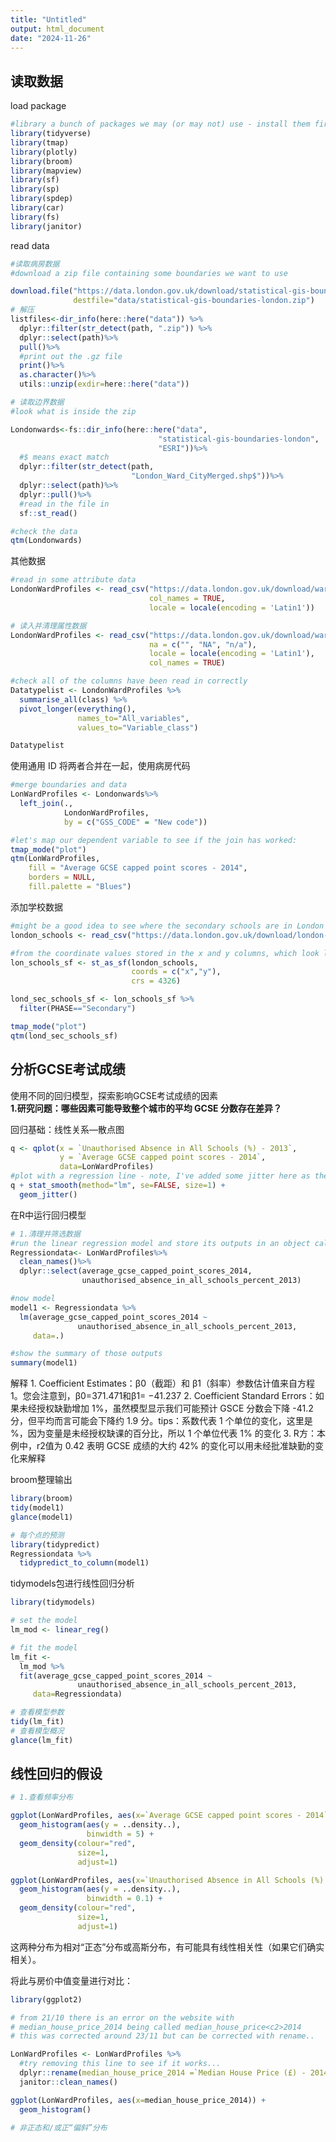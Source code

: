 ```yaml
---
title: "Untitled"
output: html_document
date: "2024-11-26"
---
```


## 读取数据

load package

```r
#library a bunch of packages we may (or may not) use - install them first if not installed already. 
library(tidyverse)
library(tmap)
library(plotly)
library(broom)
library(mapview)
library(sf)
library(sp)
library(spdep)
library(car)
library(fs)
library(janitor)
```

read data

```r
#读取病房数据
#download a zip file containing some boundaries we want to use

download.file("https://data.london.gov.uk/download/statistical-gis-boundary-files-london/9ba8c833-6370-4b11-abdc-314aa020d5e0/statistical-gis-boundaries-london.zip",
              destfile="data/statistical-gis-boundaries-london.zip")
# 解压
listfiles<-dir_info(here::here("data")) %>%
  dplyr::filter(str_detect(path, ".zip")) %>%
  dplyr::select(path)%>%
  pull()%>%
  #print out the .gz file
  print()%>%
  as.character()%>%
  utils::unzip(exdir=here::here("data"))

# 读取边界数据
#look what is inside the zip

Londonwards<-fs::dir_info(here::here("data", 
                                 "statistical-gis-boundaries-london", 
                                 "ESRI"))%>%
  #$ means exact match
  dplyr::filter(str_detect(path, 
                           "London_Ward_CityMerged.shp$"))%>%
  dplyr::select(path)%>%
  dplyr::pull()%>%
  #read in the file in
  sf::st_read()

#check the data
qtm(Londonwards)
```

其他数据

```r
#read in some attribute data
LondonWardProfiles <- read_csv("https://data.london.gov.uk/download/ward-profiles-and-atlas/772d2d64-e8c6-46cb-86f9-e52b4c7851bc/ward-profiles-excel-version.csv",
                               col_names = TRUE,
                               locale = locale(encoding = 'Latin1'))

# 读入并清理属性数据
LondonWardProfiles <- read_csv("https://data.london.gov.uk/download/ward-profiles-and-atlas/772d2d64-e8c6-46cb-86f9-e52b4c7851bc/ward-profiles-excel-version.csv", 
                               na = c("", "NA", "n/a"), 
                               locale = locale(encoding = 'Latin1'), 
                               col_names = TRUE)

#check all of the columns have been read in correctly
Datatypelist <- LondonWardProfiles %>% 
  summarise_all(class) %>%
  pivot_longer(everything(), 
               names_to="All_variables", 
               values_to="Variable_class")

Datatypelist
```

使用通用 ID 将两者合并在一起，使用病房代码

```r
#merge boundaries and data
LonWardProfiles <- Londonwards%>%
  left_join(.,
            LondonWardProfiles, 
            by = c("GSS_CODE" = "New code"))

#let's map our dependent variable to see if the join has worked:
tmap_mode("plot")
qtm(LonWardProfiles, 
    fill = "Average GCSE capped point scores - 2014", 
    borders = NULL,  
    fill.palette = "Blues")
```

添加学校数据

```r
#might be a good idea to see where the secondary schools are in London too
london_schools <- read_csv("https://data.london.gov.uk/download/london-schools-atlas/57046151-39a0-45d9-8dc0-27ea7fd02de8/all_schools_xy_2016.csv")

#from the coordinate values stored in the x and y columns, which look like they are latitude and longitude values, create a new points dataset
lon_schools_sf <- st_as_sf(london_schools, 
                           coords = c("x","y"), 
                           crs = 4326)

lond_sec_schools_sf <- lon_schools_sf %>%
  filter(PHASE=="Secondary")

tmap_mode("plot")
qtm(lond_sec_schools_sf)
```

## 分析GCSE考试成绩

使用不同的回归模型，探索影响GCSE考试成绩的因素\
**1.研究问题：哪些因素可能导致整个城市的平均 GCSE 分数存在差异？**

回归基础：线性关系---散点图
```r
q <- qplot(x = `Unauthorised Absence in All Schools (%) - 2013`, 
           y = `Average GCSE capped point scores - 2014`, 
           data=LonWardProfiles)
#plot with a regression line - note, I've added some jitter here as the x-scale is rounded
q + stat_smooth(method="lm", se=FALSE, size=1) + 
  geom_jitter()

```
在R中运行回归模型
```r
# 1.清理并筛选数据
#run the linear regression model and store its outputs in an object called model1
Regressiondata<- LonWardProfiles%>%
  clean_names()%>%
  dplyr::select(average_gcse_capped_point_scores_2014, 
                unauthorised_absence_in_all_schools_percent_2013)

#now model
model1 <- Regressiondata %>%
  lm(average_gcse_capped_point_scores_2014 ~
               unauthorised_absence_in_all_schools_percent_2013,
     data=.)

#show the summary of those outputs
summary(model1)
```
解释
1. Coefficient Estimates：β0（截距）和 β1（斜率）参数估计值来自方程1。您会注意到，β0=371.471和β1= −41.237
2. Coefficient Standard Errors：如果未经授权缺勤增加 1%，虽然模型显示我们可能预计 GSCE 分数会下降 -41.2分，但平均而言可能会下降约 1.9 分。tips：系数代表 1 个单位的变化，这里是 %，因为变量是未经授权缺课的百分比，所以 1 个单位代表 1% 的变化
3. R方：本例中，r2值为 0.42 表明 GCSE 成绩的大约 42% 的变化可以用未经批准缺勤的变化来解释

broom整理输出
```r
library(broom)
tidy(model1)
glance(model1)

# 每个点的预测
library(tidypredict)
Regressiondata %>%
  tidypredict_to_column(model1)
```
tidymodels包进行线性回归分析
```r
library(tidymodels)

# set the model
lm_mod <- linear_reg()

# fit the model
lm_fit <- 
  lm_mod %>% 
  fit(average_gcse_capped_point_scores_2014 ~
               unauthorised_absence_in_all_schools_percent_2013,
     data=Regressiondata)

# 查看模型参数
tidy(lm_fit)
# 查看模型概况
glance(lm_fit)

```
## 线性回归的假设
```r
# 1.查看频率分布

ggplot(LonWardProfiles, aes(x=`Average GCSE capped point scores - 2014`)) + 
  geom_histogram(aes(y = ..density..),
                 binwidth = 5) + 
  geom_density(colour="red", 
               size=1, 
               adjust=1)

ggplot(LonWardProfiles, aes(x=`Unauthorised Absence in All Schools (%) - 2013`)) +
  geom_histogram(aes(y = ..density..),
                 binwidth = 0.1) + 
  geom_density(colour="red",
               size=1, 
               adjust=1)


```
这两种分布为相对“正态”分布或高斯分布，有可能具有线性相关性（如果它们确实相关）。

将此与房价中值变量进行对比：
```r
library(ggplot2)

# from 21/10 there is an error on the website with 
# median_house_price_2014 being called median_house_price<c2>2014
# this was corrected around 23/11 but can be corrected with rename..

LonWardProfiles <- LonWardProfiles %>%
  #try removing this line to see if it works...
  dplyr::rename(median_house_price_2014 =`Median House Price (£) - 2014`)%>%
  janitor::clean_names()

ggplot(LonWardProfiles, aes(x=median_house_price_2014)) + 
  geom_histogram()

# 非正态和/或正“偏斜”分布
```



 
